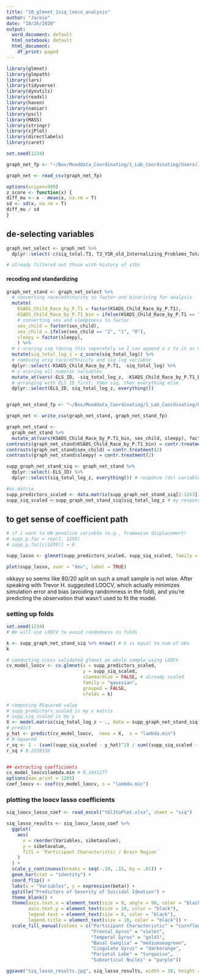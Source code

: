 ```yaml
---
title: "10_glmnet_1siq_loocv_analysis"
author: "Jackie"
date: "10/26/2020"
output:
  word_document: default
  html_notebook: default
  html_document:
    df_print: paged
---
```


```r
library(glmnet)
library(glmpath)
library(lars)
library(tidyverse)
library(dynutils)
library(readxl)
library(haven)
library(naniar)
library(pscl)
library(MASS)
library(stringr)
library(sjPlot)
library(directlabels)
library(caret)

set.seed(1234)
```

```r
graph_net_fp <- "~/Box/Mooddata_Coordinating/1_Lab_Coordinating/Users/JackieSchwartz/PHIND_RS_and_Suicide/Octo2020Analysis/siq_graph.csv"

graph_net <- read_csv(graph_net_fp)
```

```r
options(scipen=999) 
z_score <- function(x) {
diff_mu <- x - mean(x, na.rm = T)
sd <- sd(x, na.rm = T)
diff_mu / sd
}
```

## de-selecting variables
```r
graph_net_select <- graph_net %>%
  dplyr::select(-c(siq_total.T3, T3_YSR_old_Internalizing_Problems_Total_Score, meds_baseline, T1_KSADS_C_or_P_Thoughts, T1_KSADS_C_or_P_bx, Age_S1.T3, Tanner_Average.T3))

# already filtered out those with history of stbs
```

#### recoding and standardizing
```r

graph_net_stand <- graph_net_select %>%
  # converting race/ethinicity to factor and binarizing for analysis
  mutate(
    KSADS_Child_Race_by_P.T1 = factor(KSADS_Child_Race_by_P.T1),
    KSADS_Child_Race_by_P.T1_bin = ifelse(KSADS_Child_Race_by_P.T1 == "1", "1", "0"),
    # converting sex and sleepiness to factor
    sex_child = factor(sex_child),
    sex_child = ifelse(sex_child == "2", "1", "0"),
    sleepy = factor(sleepy),
    ) %>%
  # z-scoring siq (doing this separately so I can append a z to it as my DV)
  mutate(siq_total_log_z = z_score(siq_total_log)) %>%
  # removing orig race/ethnicity and siq log variable
  dplyr::select(-KSADS_Child_Race_by_P.T1, -siq_total_log) %>%
  # z-scoring all numeric variables
  mutate_at(vars(-ELS_ID, -siq_total_log_z, -KSADS_Child_Race_by_P.T1_bin, -sex_child, -sleepy), z_score) %>%
  # arranging with ELS_ID first, then siq, then everything else
  dplyr::select(ELS_ID, siq_total_log_z, everything())


graph_net_stand_fp <- "~/Box/Mooddata_Coordinating/1_Lab_Coordinating/Users/JackieSchwartz/PHIND_RS_and_Suicide/Octo2020Analysis/siq_graph_net_stand.csv"

graph_net <- write_csv(graph_net_stand, graph_net_stand_fp)
```


```r
graph_net_stand <-
  graph_net_stand %>%
  mutate_at(vars(KSADS_Child_Race_by_P.T1_bin, sex_child, sleepy), factor)
contrasts(graph_net_stand$KSADS_Child_Race_by_P.T1_bin) = contr.treatment(2)
contrasts(graph_net_stand$sex_child) = contr.treatment(2)
contrasts(graph_net_stand$sleepy) = contr.treatment(2)
```

```r
supp_graph_net_stand_siq <- graph_net_stand %>%
  dplyr::select(-ELS_ID) %>%
  dplyr::select(siq_total_log_z, everything()) # response (dv) variable in first column

#as.matrix
supp_predictors_scaled <- data.matrix(supp_graph_net_stand_siq[2:1263]) # columns 2 - 1263 are predictors
supp_siq_scaled <-supp_graph_net_stand_siq$siq_total_log_z # my response variable
```

## to get sense of coefficient path
```r
# if i want to UN-penalize variable (e.g., framewise displacement)
# supp_p.fac = rep(1, 1259)
# supp_p.fac[c(1259)] = 0

supp_lasso <- glmnet(supp_predictors_scaled, supp_siq_scaled, family = "gaussian", alpha = 1)

plot(supp_lasso, xvar = "dev", label = TRUE)
```

okkayy so seems like 80/20 split on such a small sample is not wise. After speaking with Trevor H. suggested LOOCV, which actually minimizes simulation error and bias (avoiding randomness in the fold), and you're predicting the observation that wasn't used to fit the model.

### setting up folds
```r
set.seed(1234)
# We will use LOOCV to avoid randomness in folds

k <- supp_graph_net_stand_siq %>% nrow() # k is equal to num of obs
k
```


```r
# conducting cross validated glmnet on whole sample using LOOCV
cv_model_loocv <- cv.glmnet(x = supp_predictors_scaled,
                            y = supp_siq_scaled,
                            standardize = FALSE, # already scaled
                            family = "gaussian",
                            grouped = FALSE,
                            nfolds = k)

# computing RSquared value
# supp_predictors_scaled is my x matrix
# supp_siq_scaled is my y
X <- model.matrix(siq_total_log_z ~ ., data = supp_graph_net_stand_siq)[,-1]
# predict
y_hat <- predict(cv_model_loocv,  newx = X,  s = "lambda.min")
# R-Squared
r_sq <- 1 - (sum((supp_siq_scaled - y_hat)^2) / sum((supp_siq_scaled - mean(supp_siq_scaled))^2))
r_sq # 0.2259336


## extracting coefficients
cv_model_loocv$lambda.min # 0.1841177
options(max.print = 1265)
coef_loocv <- coef(cv_model_loocv, s = "lambda.min")
```

### plotting the loocv lasso coefficients
```r
siq_loocv_lasso_coef <- read_excel("tbl3toPlot.xlsx", sheet = "siq")
```

```r
siq_lasso_results <- siq_loocv_lasso_coef %>%
  ggplot(
    aes(
      x = reorder(Variables, sibetavalue),
      y = sibetavalue,
      fill = `Participant Characteristic / Brain Region`
    )
  ) + 
  scale_y_continuous(breaks = seq(-.10, .15, by = .01)) +
  geom_bar(stat = "identity") +
  coord_flip() +
  labs(x = "Variables", y = expression(beta)) +
  ggtitle("Predictors of Severity of Suicidal Ideation") +
  theme_blank() +
  theme(axis.text.x = element_text(size = 8, angle = 90, color = "black"),
        axis.text.y = element_text(size = 10, color = "black"),
        legend.text = element_text(size = 8, color = "black"),
        legend.title = element_text(size = 10, color = "black")) +
  scale_fill_manual(values = c("Participant Characteristic" = "cornflowerblue",
                               "Frontal Gyrus" = "violet",
                               "Temporal Gyrus" = "gold1",
                               "Basal Ganglia" = "mediumseagreen",
                               "Cingulate Gyrus" = "darkorange",
                               "Parietal Lobe" = "turquoise",
                               "Subcortical Nuclei" = "purple"))

ggsave("siq_lasso_results.jpg", siq_lasso_results, width = 10, height = 5)
```

